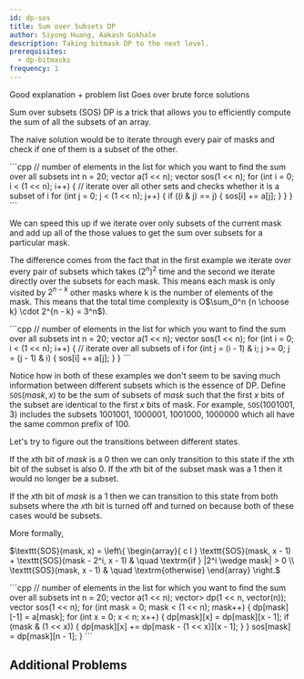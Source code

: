 ```yaml
---
id: dp-sos
title: Sum over Subsets DP
author: Siyong Huang, Aakash Gokhale
description: Taking bitmask DP to the next level.
prerequisites:
  - dp-bitmasks
frequency: 1
---
```


<Resources>
	<Resource
		source="CF"
		title="SOS Dynamic Programming [Tutorial]"
		url="45223"
		starred
	>
		Good explanation + problem list
	</Resource>
	<Resource
		source="GFG"
		title="Sum over Subsets | Dynamic Programming"
		url="sum-subsets-dynamic-programming/"
	>
		Goes over brute force solutions
	</Resource>
</Resources>


Sum over subsets (SOS) DP is a trick that allows you to efficiently compute the sum of all the subsets of an array.

The naive solution would be to iterate through every pair of masks and check if one of them is a subset of the other.

<LanguageSection>
<CPPSection>
```cpp
// number of elements in the list for which you want to find the sum over all subsets
int n = 20;
vector<int> a(1 << n);
vector<int> sos(1 << n);
for (int i = 0; i < (1 << n); i++) {
	// iterate over all other sets and checks whether it is a subset of i
	for (int j = 0; j < (1 << n); j++) {
		if ((i & j) == j) { sos[i] += a[j]; }
	}
}
```
</CPPSection>
</LanguageSection>


We can speed this up if we iterate over only subsets of the current mask and add up all of the those values to get the sum over subsets for a particular mask.

The difference comes from the fact that in the first example we iterate over every pair of subsets which takes $(2^n)^2$ time and the second we iterate directly over the subsets for each mask. This means each mask is only visited by $2^{n - k}$ other masks where k is the number of elements of the mask.
This means that the total time complexity is O$\sum_0^n {n \choose k} \cdot 2^{n - k} = 3^n$).

<LanguageSection>
<CPPSection>
```cpp
// number of elements in the list for which you want to find the sum over all subsets
int n = 20;
vector<int> a(1 << n);
vector<int> sos(1 << n);
for (int i = 0; i < (1 << n); i++) {
	// iterate over all subsets of i
	for (int j = (i - 1) & i; j >= 0; j = (j - 1) & i) { sos[i] += a[j]; }
}
```
</CPPSection>
</LanguageSection>

Notice how in both of these examples we don't seem to be saving much information between different subsets which is the essence of DP.
Define $\texttt{SOS}(mask, x)$ to be the sum of subsets of $mask$ such that the first $x$ bits of the subset are identical to the first $x$ bits of mask.
For example, $\texttt{SOS}(1001001, 3)$ includes the subsets $1001001$, $1000001$, $1001000$, $1000000$ which all have the same common prefix of $100$.

Let's try to figure out the transitions between different states.

If the $x$th bit of $mask$ is a $0$ then we can only transition to this state if the $x$th bit of the subset is also $0$. If the $x$th bit of the subset mask was a $1$ then it would no longer be a subset.

If the $x$th bit of $mask$ is a $1$ then we can transition to this state from both subsets where the $x$th bit is turned off and turned on because both of these cases would be subsets.

More formally,

$\texttt{SOS}(mask, x) = \left\{
	\begin{array}{ c l }
		\texttt{SOS}(mask, x - 1) + \texttt{SOS}(mask - 2^i, x - 1) & \quad \textrm{if } |2^i \wedge mask| > 0 \\
		\texttt{SOS}(mask, x - 1) & \quad \textrm{otherwise}
	\end{array}
\right.$


<LanguageSection>
<CPPSection>
```cpp
// number of elements in the list for which you want to find the sum over all subsets
int n = 20;
vector<int> a(1 << n);
vector<vector<int>> dp(1 << n, vector<int>(n));
vector<int> sos(1 << n);
for (int mask = 0; mask < (1 << n); mask++) {
	dp[mask][-1] = a[mask];
	for (int x = 0; x < n; x++) {
		dp[mask][x] = dp[mask][x - 1];
		if (mask & (1 << x)) { dp[mask][x] += dp[mask - (1 << x)][x - 1]; }
	}
	sos[mask] = dp[mask][n - 1];
}
```
</CPPSection>
</LanguageSection>

## Additional Problems

<Problems problems="probs" />
